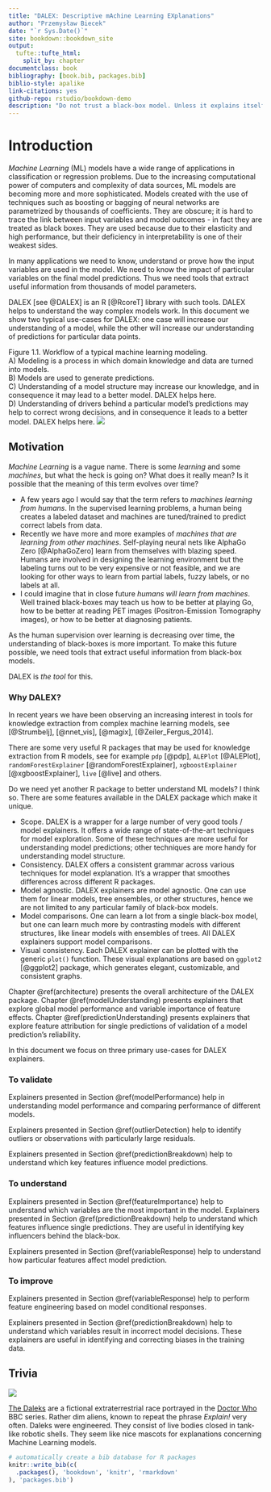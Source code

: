 ```yaml
--- 
title: "DALEX: Descriptive mAchine Learning EXplanations"
author: "Przemysław Biecek"
date: "`r Sys.Date()`"
site: bookdown::bookdown_site
output: 
  tufte::tufte_html:
    split_by: chapter
documentclass: book
bibliography: [book.bib, packages.bib]
biblio-style: apalike
link-citations: yes
github-repo: rstudio/bookdown-demo
description: "Do not trust a black-box model. Unless it explains itself."
--- 
```


# Introduction

*Machine Learning* (ML) models have a wide range of applications in classification or regression problems. Due to the increasing computational power of computers and complexity of data sources, ML models are becoming more and more sophisticated. Models created with the use of techniques such as boosting or bagging of neural networks are parametrized by thousands of coefficients. They are obscure; it is hard to trace the link between input variables and model outcomes - in fact they are treated as black boxes.
They are used because due to their elasticity and high performance, but their deficiency in interpretability is one of their weakest sides.

In many applications we need to know, understand or prove how the input variables are used in the model. We need to know the impact of particular variables on the final model predictions. Thus we need tools that extract useful information from thousands of model parameters.

DALEX [see @DALEX] is an R [@RcoreT] library with such tools. DALEX helps to understand the way complex models work.
In this document we show two typical use-cases for DALEX: one case will  increase our understanding of a model, while the other will increase our understanding of predictions for particular data points.

<p><span class="marginnote">Figure 1.1. Workflow of a typical machine learning modeling. <br/>
A) Modeling is a process in which domain knowledge and data are turned into models. <br/>
B) Models are used to generate predictions. <br/>
C) Understanding of a model structure may increase our knowledge, and in consequence it may lead to a better model. DALEX helps here.<br/>
D) Understanding of drivers behind a particular model's predictions may help to correct wrong decisions, and in consequence it leads to a better model. DALEX helps here.
</span>
<img src="images/mp_understanding.png"/></p>


## Motivation

*Machine Learning* is a vague name. There is some *learning* and some *machines*, but what the heck is going on? What does it really mean? Is it possible that the meaning of this term evolves over time?

* A few years ago I would say that the term refers to *machines learning from humans*. In the supervised learning problems, a human being creates a labeled dataset and machines are tuned/trained to predict correct labels from data.
* Recently we have more and more examples of *machines that are learning from other machines*. Self-playing neural nets like AlphaGo Zero [@AlphaGoZero] learn from themselves with blazing speed. Humans are involved in designing the learning environment but the labeling turns out to be very expensive or not feasible, and we are looking for other ways to learn from partial labels, fuzzy labels, or no labels at all.
* I could imagine that in close future *humans will learn from machines*. Well trained black-boxes may teach us how to be better at playing Go, how to be better at reading PET images (Positron-Emission Tomography images), or how to be better at diagnosing patients.

As the human supervision over learning is decreasing over time, the understanding of black-boxes is more important. To make this future possible, we need tools that extract useful information from black-box models. 


DALEX is *the tool* for this.


### Why DALEX?


In recent years we have been observing an increasing interest in tools for knowledge extraction from complex machine learning models, see [@Strumbelj], [@nnet_vis], [@magix], [@Zeiler_Fergus_2014].

There are some very useful R packages that may be used for knowledge extraction from R models, see for example `pdp` [@pdp], `ALEPlot` [@ALEPlot], `randomForestExplainer` [@randomForestExplainer], `xgboostExplainer` [@xgboostExplainer], `live` [@live] and others.

Do we need yet another R package to better understand ML models?
I think so. There are some features available in the DALEX package which make it unique.

* Scope. DALEX is a wrapper for a large number of very good tools / model explainers. It offers a wide range of state-of-the-art techniques for model exploration. Some of these techniques are more useful for understanding model predictions; other techniques are more handy for understanding model structure. 
* Consistency. DALEX offers a consistent grammar across various techniques for model explanation. It's a wrapper that smoothes differences across different R packages.
* Model agnostic. DALEX explainers are model agnostic. One can use them for linear models, tree ensembles, or other structures, hence we are not limited to any particular family of black-box models.
* Model comparisons. One can learn a lot from a single black-box model, but one can learn much more by contrasting models with different structures, like linear models with ensembles of trees. All DALEX explainers support model comparisons.
* Visual consistency. Each DALEX explainer can be plotted with the generic `plot()` function. These visual explanations are based on `ggplot2` [@ggplot2] package, which generates elegant, customizable, and consistent graphs.  

Chapter \@ref(architecture) presents the overall architecture of the DALEX package. 
Chapter \@ref(modelUnderstanding) presents explainers that explore global model performance and variable importance of feature effects.
Chapter \@ref(predictionUnderstanding) presents explainers that explore feature attribution for single predictions of validation of a model prediction's reliability. 

In this document we focus on three primary use-cases for DALEX explainers.


### To validate

Explainers presented in Section \@ref(modelPerformance) help in understanding model performance and comparing performance of different models.

Explainers presented in Section \@ref(outlierDetection) help to identify outliers or observations with particularly large residuals.

Explainers presented in Section \@ref(predictionBreakdown) help to understand which key features influence model predictions. 

### To understand

Explainers presented in Section \@ref(featureImportance) help to understand which variables are the most important in the model. Explainers presented in Section \@ref(predictionBreakdown) help to understand which features influence single predictions. They are useful in identifying key influencers behind the black-box. 

Explainers presented in Section \@ref(variableResponse) help to understand how particular features affect model prediction.

### To improve

Explainers presented in Section \@ref(variableResponse) help to perform feature engineering based on model conditional responses.

Explainers presented in Section \@ref(predictionBreakdown) help to understand which variables result in incorrect model decisions. These explainers are useful in identifying and correcting biases in the training data.


## Trivia

<span class="marginnote"> 
![](images/dalex01small.jpg)
</span>


[The Daleks](https://en.wikipedia.org/wiki/Dalek) are a fictional extraterrestrial race portrayed in the [Doctor Who](https://en.wikipedia.org/wiki/Doctor_Who) BBC series. Rather dim aliens, known to repeat the phrase *Explain!* very often. 
Daleks were engineered. They consist of live bodies closed in tank-like robotic shells. They seem like nice mascots for explanations concerning Machine Learning models.


```r
# automatically create a bib database for R packages
knitr::write_bib(c(
  .packages(), 'bookdown', 'knitr', 'rmarkdown'
), 'packages.bib')
```

